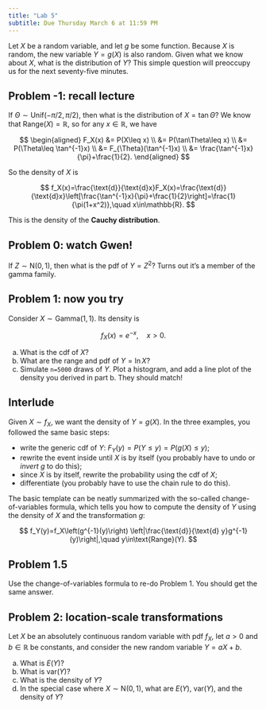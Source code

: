 ```yaml
---
title: "Lab 5"
subtitle: Due Thursday March 6 at 11:59 PM
---
```


Let $X$ be a random variable, and let $g$ be some function. Because $X$ is random, the new variable $Y=g(X)$ is also random. Given what we know about $X$, what is the distribution of $Y$? This simple question will preoccupy us for the next seventy-five minutes.

## Problem -1: recall lecture

If $\Theta\sim\text{Unif}(-\pi/2,\,\pi/2)$, then what is the distribution of $X=\tan\Theta$? We know that $\text{Range}(X)=\mathbb{R}$, so for any $x\in\mathbb{R}$, we have

$$
\begin{aligned}
F_X(x)
&=
P(X\leq x)
\\
&=
P(\tan\Theta\leq x)
\\
&=
P(\Theta\leq \tan^{-1}x)
\\
&=
F_{\Theta}(\tan^{-1}x)
\\
&=
\frac{\tan^{-1}x}{\pi}+\frac{1}{2}.
\end{aligned}
$$

So the density of $X$ is

$$
f_X(x)=\frac{\text{d}}{\text{d}x}F_X(x)=\frac{\text{d}}{\text{d}x}\left[\frac{\tan^{-1}x}{\pi}+\frac{1}{2}\right]=\frac{1}{\pi(1+x^2)},\quad x\in\mathbb{R}.
$$

This is the density of the **Cauchy distribution**.

## Problem 0: watch Gwen!

If $Z\sim\text{N}(0,\, 1)$, then what is the pdf of $Y=Z^2$? Turns out it's a member of the gamma family.

## Problem 1: now you try

Consider $X\sim \text{Gamma}(1,\,1)$. Its density is

$$
f_X(x)=e^{-x},\quad x>0.
$$

a.  What is the cdf of $X$?
b.  What are the range and pdf of $Y=\ln X$?
c.  Simulate `n=5000` draws of $Y$. Plot a histogram, and add a line plot of the density you derived in part b. They should match!

## Interlude

Given $X\sim f_X$, we want the density of $Y=g(X)$. In the three examples, you followed the same basic steps: 

- write the generic cdf of $Y$: $F_Y(y)=P(Y\leq y)=P(g(X)\leq y)$;
- rewrite the event inside until $X$ is by itself (you probably have to undo or *invert* $g$ to do this);
- since $X$ is by itself, rewrite the probability using the cdf of $X$;
- differentiate (you probably have to use the chain rule to do this).

The basic template can be neatly summarized with the so-called change-of-variables formula, which tells you how to compute the density of $Y$ using the density of $X$ and the transformation $g$:

$$
f_Y(y)=f_X\left(g^{-1}(y)\right)
    \left|\frac{\text{d}}{\text{d} y}g^{-1}(y)\right|,\quad y\in\text{Range}(Y).
$$

## Problem 1.5

Use the change-of-variables formula to re-do Problem 1. You should get the same answer.

## Problem 2: location-scale transformations

Let $X$ be an absolutely continuous random variable with pdf $f_X$, let $a>0$ and $b\in\mathbb{R}$ be constants, and consider the new random variable $Y=aX+b$.

a.  What is $E(Y)$?
b.  What is $\text{var}(Y)$?
c.  What is the density of $Y$?
d.  In the special case where $X\sim\text{N}(0,\,1)$, what are $E(Y)$, $\text{var}(Y)$, and the density of $Y$?
